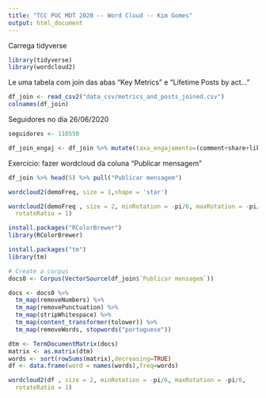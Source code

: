 ```yaml
---
title: "TCC PUC MDT 2020 -- Word Cloud -- Kim Gomes"
output: html_document
---
```


Carrega tidyverse

```r
library(tidyverse)
library(wordcloud2)
```

Le uma tabela com join das abas "Key Metrics" e "Lifetime Posts by act..."

```r
df_join <- read_csv2("data_csv/metrics_and_posts_joined.csv")
colnames(df_join)
```

Seguidores no dia 26/06/2020
```r
seguidores <- 110550
```

```r
df_join_engaj <- df_join %>% mutate(taxa_engajamento=(comment+share+like)/seguidores)
```
Exercicio: fazer wordcloud da coluna "Publicar mensagem"

```r
df_join %>% head(5) %>% pull("Publicar mensagem")
```
```r
wordcloud2(demoFreq, size = 1,shape = 'star')
```

```r
wordcloud2(demoFreq , size = 2, minRotation = -pi/6, maxRotation = -pi/6,
  rotateRatio = 1)
```


```r
install.packages("RColorBrewer")
library(RColorBrewer)
```
```r
install.packages("tm")
library(tm)
```

```r
# Create a corpus  
docs0 <- Corpus(VectorSource(df_join$`Publicar mensagem`))
```

```r
docs <- docs0 %>%
  tm_map(removeNumbers) %>%
  tm_map(removePunctuation) %>%
  tm_map(stripWhitespace) %>%
  tm_map(content_transformer(tolower)) %>%
  tm_map(removeWords, stopwords("portuguese"))
```

```r
dtm <- TermDocumentMatrix(docs) 
matrix <- as.matrix(dtm) 
words <- sort(rowSums(matrix),decreasing=TRUE) 
df <- data.frame(word = names(words),freq=words)
```

```r
wordcloud2(df , size = 2, minRotation = -pi/6, maxRotation = -pi/6,
  rotateRatio = 1)
```